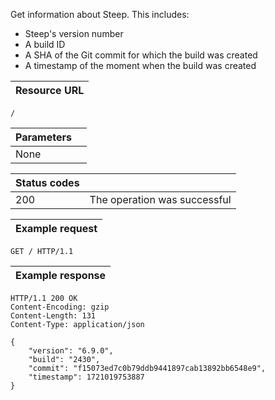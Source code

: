 Get information about Steep. This includes:

* Steep's version number
* A build ID
* A SHA of the Git commit for which the build was created
* A timestamp of the moment when the build was created

| Resource URL |
| ------------ |

```http
/
```

| Parameters   |                              |
| ------------ | ---------------------------- |
| None         |                              |

| Status codes |                              |
| ------------ | ---------------------------- |
| 200          | The operation was successful |

| Example request |
| --------------- |

```http
GET / HTTP/1.1
```

| Example response |
| ---------------- |

```http
HTTP/1.1 200 OK
Content-Encoding: gzip
Content-Length: 131
Content-Type: application/json

{
    "version": "6.9.0",
    "build": "2430",
    "commit": "f15073ed7c0b79ddb9441897cab13892bb6548e9",
    "timestamp": 1721019753887
}
```
